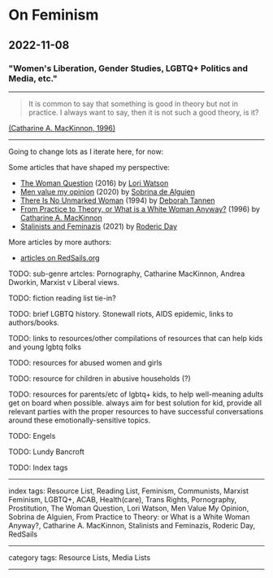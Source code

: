 # On Feminism

## 2022-11-08

### "Women's Liberation, Gender Studies, LGBTQ+ Politics and Media, etc."

---

> It is common to say that something is good in theory but not in practice. I always want to say, then it is not such a good theory, is it?

[(Catharine A. MacKinnon, 1996)](https://redsails.org/what-is-a-white-woman-anyway/)

---

Going to change lots as I iterate here, for now:

Some articles that have shaped my perspective:
- [The Woman Question](https://redsails.org/the-woman-question/) (2016) by [Lori Watson](https://read.dukeupress.edu/tsq/article-standard/3/1-2/246/91778/The-Woman-Question)
- [Men value my opinion](https://redsails.org/los-hombres-valoran-mi-opinion/) (2020) by [Sobrina de Alguien](https://redsails.org/@sobri/)
- [There Is No Unmarked Woman](https://docs.google.com/viewer?a=v&pid=sites&srcid=bmlzZC5uZXR8bXJzLWctZW5nbGlzaHxneDo1MTBiMTNkMzc4NWY3ZDg4) (1994) by [Deborah Tannen](https://en.wikipedia.org/wiki/Deborah_Tannen)
- [From Practice to Theory, or What is a White Woman Anyway?](https://redsails.org/what-is-a-white-woman-anyway/) (1996) by [Catharine A. MacKinnon](https://en.wikipedia.org/wiki/Catharine_A._MacKinnon)
- [Stalinists and Feminazis](https://redsails.org/stalinists-and-feminazis/) (2021) by [Roderic Day](https://redsails.org/@roderic/)

More articles by more authors:
- [articles on RedSails.org](https://redsails.org/@feminism/)


TODO: sub-genre artcles: Pornography, Catharine MacKinnon, Andrea Dworkin, Marxist v Liberal views.

TODO: fiction reading list tie-in?

TODO: brief LGBTQ history. Stonewall riots, AIDS epidemic, links to authors/books.

TODO: links to resources/other compilations of resources that can help kids and young lgbtq folks

TODO: resources for abused women and girls

TODO: resource for children in abusive households (?)

TODO: resources for parents/etc of lgbtq+ kids, to help well-meaning adults get on board when possible. always aim for best solution for kid, provide all relevant parties with the proper resources to have successful conversations around these emotionally-sensitive topics.

TODO: Engels

TODO: Lundy Bancroft

TODO: Index tags

---

index tags: Resource List, Reading List, Feminism, Communists, Marxist Feminism, LGBTQ+, ACAB, Health(care), Trans Rights, Pornography, Prostitution, The Woman Question, Lori Watson, Men Value My Opinion, Sobrina de Alguien, From Practice to Theory: or What is a White Woman Anyway?, Catharine A. MacKinnon, Stalinists and Feminazis, Roderic Day, RedSails

---

category tags: Resource Lists, Media Lists

---
